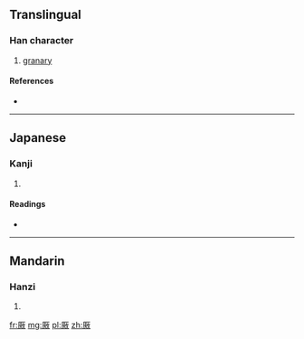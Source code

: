 ==Translingual==

===Han character===
{{Han char|rn=27|rad=厂|as=11|sn=13|four=|canj=一土尸大 (MGSK), 一手尸大 (MQSK)|ids=⿸[[厂]][[敖]]}}

# [[granary]]

====References====
* {{Han ref|kx=0162.400|dkj=03008|dj=0370.190|hdz=10077.020|uh=53AB|ud=21419}}

----

==Japanese==

===Kanji===
{{ja-kanji|grade=|rs=厂11}}

# {{defn|lang=ja|sort=厂11}}

====Readings====
* {{ja-readings|on=[[ごう]] (gō)|kun=[[くら]] (kura)}}

----

==Mandarin==

===Hanzi===
{{cmn-hanzi|pin=[[áo]] ([[ao2]]), [[yā]] ([[ya1]]), [[yān]] ([[yan1]])|wg=ao<sup>2</sup>, ya<sup>1</sup>, yen<sup>1</sup>}}

# {{defn|lang=cmn|sort=厂11}}

[[fr:厫]]
[[mg:厫]]
[[pl:厫]]
[[zh:厫]]